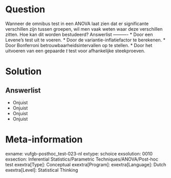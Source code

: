 Question
========

Wanneer de omnibus test in een ANOVA laat zien dat er significante verschillen zijn tussen groepen, wil men vaak weten waar deze verschillen zitten. Hoe kan dit worden bestudeerd? 
Answerlist
----------
* Door een Levene's test uit te voeren.
* Door de variantie-inflatiefactor te berekenen.
* Door Bonferroni betrouwbaarheidsintervallen op te stellen.
* Door het uitvoeren van een gepaarde *t* test voor afhankelijke steekproeven.

Solution
========

Answerlist
----------
* Onjuist
* Onjuist
* Onjuist
* Onjuist

Meta-information
================
exname: vufgb-posthoc_test-023-nl
extype: schoice
exsolution: 0010
exsection: Inferential Statistics/Parametric Techniques/ANOVA/Post-hoc test
exextra[Type]: Conceptual
exextra[Program]: 
exextra[Language]: Dutch
exextra[Level]: Statistical Thinking
